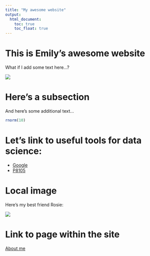 ```yaml
---
title: "My awesome website"
output: 
  html_document:
    toc: true
    toc_float: true
---
```


# This is Emily's awesome website

What if I add some text here...?

![](https://media.giphy.com/media/drXGoW1iudhKw/giphy.gif)

# Here's a subsection

And here's some additional text...

```r
rnorm(10)
```


# Let's link to useful tools for data science:
* [Google](https://www.google.com/)
* [P8105](https://p8105.com)

# Local image

Here's my best friend Rosie:

![](./Rosie.jpg)

# Link to page within the site

[About me](about.html)

